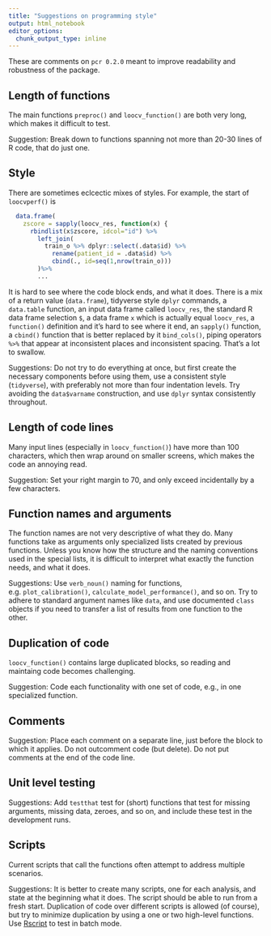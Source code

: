 ```yaml
---
title: "Suggestions on programming style"
output: html_notebook
editor_options: 
  chunk_output_type: inline
---
```


These are comments on `pcr 0.2.0` meant to improve readability and robustness of the package.

## Length of functions

The main functions `preproc()` and `loocv_function()` are both very long, which makes it difficult to test. 

Suggestion: Break down to functions spanning not more than 20-30 lines of R code, that do just one.

## Style

There are sometimes eclcectic mixes of styles. For example, the start of 
`loocvperf()` is

```r
  data.frame(
    zscore = sapply(loocv_res, function(x) { 
      rbindlist(x$zscore, idcol="id") %>%
        left_join(
          train_o %>% dplyr::select(.data$id) %>%
            rename(patient_id = .data$id) %>%
            cbind(., id=seq(1,nrow(train_o))) 
        )%>% 
        ...
```

It is hard to see where the code block ends, and what it does. There 
is a mix of a return value (`data.frame`), tidyverse style `dplyr` commands, a 
`data.table` function, an input data frame called `loocv_res`, the standard R data frame selection `$`, a data frame `x` which is actually equal `loocv_res`, a `function()` definition and it's hard to see where it end, an `sapply()` function, a `cbind()` function that is better replaced by it `bind_cols()`, piping operators `%>%` that appear at inconsistent places and inconsistent spacing. That's a lot to swallow. 

Suggestions: Do not try to do everything at once, but first create the necessary components before using them, use a consistent style (`tidyverse`), with preferably not more than four indentation levels. Try avoiding the `data$varname` construction, and use `dplyr` syntax consistently throughout.

## Length of code lines

Many input lines (especially in `loocv_function()`) have more than 100 characters, which then wrap around on smaller screens, which makes the code an annoying read. 

Suggestion: Set your right margin to 70, and only exceed incidentally by a few characters.

## Function names and arguments

The function names are not very descriptive of what they do. Many 
functions take as arguments only specialized lists created by previous functions. Unless you know how the structure and the naming conventions used in the special lists, it is difficult to interpret what exactly the function needs, and what it does. 

Suggestions: Use `verb_noun()` naming for functions, e.g. `plot_calibration()`,  `calculate_model_performance()`, and so on. Try to adhere to standard argument names like `data`, and 
use documented `class` objects if you need to transfer a list of results 
from one function to the other.

## Duplication of code

`loocv_function()` contains large duplicated blocks, so reading and maintaing code becomes challenging. 

Suggestion: Code each functionality with one set of code, e.g., in one specialized function.

## Comments

Suggestion: Place each comment on a separate line, just before the block to 
which it applies. Do not outcomment code (but delete). Do not put comments
at the end of the code line.


## Unit level testing

Suggestions: Add `testthat` test for (short) functions that test for missing arguments, missing data, zeroes, and so on, and include these test in the development runs.

## Scripts

Current scripts that call the functions often attempt to address multiple scenarios. 

Suggestions: It is better to create many scripts, one for each analysis, and state at the beginning what it does. The script should be able to run 
from a fresh start. Duplication of code over different scripts is allowed (of course), but try to minimize duplication by using a one or two high-level functions. Use [Rscript](https://support.rstudio.com/hc/en-us/articles/218012917-How-to-run-R-scripts-from-the-command-line) to test in batch mode.





